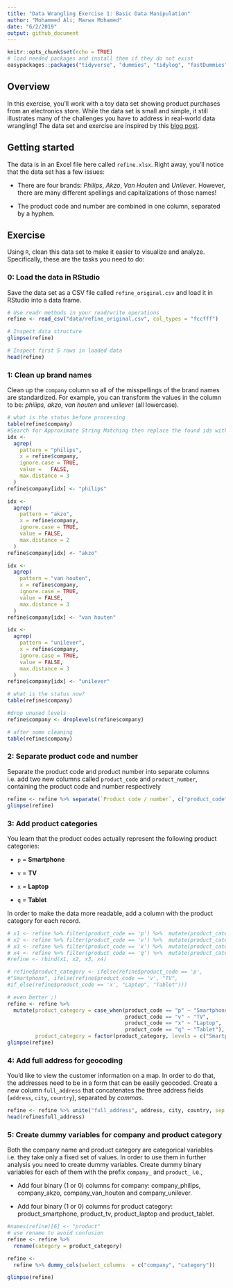 ```yaml
---
title: "Data Wrangling Exercise 1: Basic Data Manipulation"
author: "Mohammed Ali; Marwa Mohamed"
date: "6/2/2019"
output: github_document
---
```


```r
knitr::opts_chunk$set(echo = TRUE)
# load needed packages and install them if they do not exist
easypackages::packages("tidyverse", "dummies", "tidylog", "fastDummies", prompt = F)
```

## Overview
In this exercise, you'll work with a toy data set showing product purchases from an electronics store. While the data set is small and simple, it still illustrates many of the challenges you have to address in real-world data wrangling! The data set and exercise are inspired by this [blog post](http://d3-media.blogspot.nl/2013/11/how-to-refine-your-data.html).

## Getting started

The data is in an Excel file here called `refine.xlsx`. Right away, you'll notice that the data set has a few issues:

- There are four brands: *Philips*, *Akzo*, *Van Houten* and *Unilever*. However, there are many different spellings and capitalizations of those names!

- The product code and number are combined in one column, separated by a hyphen. 

## Exercise

Using `R`, clean this data set to make it easier to visualize and analyze. Specifically, these are the tasks you need to do:

### 0: Load the data in RStudio

Save the data set as a CSV file called `refine_original.csv` and load it in RStudio into a data frame.

```r
# Use readr methods in your read/write operations
refine <- read_csv("data/refine_original.csv", col_types = "fccfff")

# Inspect data structure
glimpse(refine)

# Inspect first 5 rows in loaded data
head(refine)
```


### 1: Clean up brand names

Clean up the `company` column so all of the misspellings of the brand names are standardized. For example, you can transform the values in the column to be: *philips, akzo, van houten* and *unileve*r (all lowercase).

```r
# what is the status before processing
table(refine$company)
#Search for Approximate String Matching then replace the found ids with correct string
idx <-
  agrep(
    pattern = "philips",
    x = refine$company,
    ignore.case = TRUE,
    value =   FALSE,
    max.distance = 3
  )
refine$company[idx] <- "philips"

idx <-
  agrep(
    pattern = "akzo",
    x = refine$company,
    ignore.case = TRUE,
    value = FALSE,
    max.distance = 2
  )
refine$company[idx] <- "akzo"

idx <-
  agrep(
    pattern = "van houten",
    x = refine$company,
    ignore.case = TRUE,
    value = FALSE,
    max.distance = 3
  )
refine$company[idx] <- "van houten"

idx <-
  agrep(
    pattern = "unilever",
    x = refine$company,
    ignore.case = TRUE,
    value = FALSE,
    max.distance = 3
  )
refine$company[idx] <- "unilever"

# what is the status now?
table(refine$company)

#drop unused levels
refine$company <- droplevels(refine$company)

# after some cleaning
table(refine$company)
```

### 2: Separate product code and number

Separate the product code and product number into separate columns i.e. add two new columns called `product_code` and `product_number`, containing the product code and number respectively

```r
refine <- refine %>% separate(`Product code / number`, c("product_code", "product_number"), sep = "-")
glimpse(refine)
```


### 3: Add product categories

You learn that the product codes actually represent the following product categories:

- `p` = **Smartphone**

- `v` = **TV**

- `x` = **Laptop**

- `q` = **Tablet**

In order to make the data more readable, add a column with the product category for each record.

```r
# x1 <- refine %>% filter(product_code == 'p') %>%  mutate(product_category = "Smartphone")
# x2 <- refine %>% filter(product_code == 'v') %>%  mutate(product_category = "TV" )
# x3 <- refine %>% filter(product_code == 'x') %>%  mutate(product_category = "Laptop")
# x4 <- refine %>% filter(product_code == 'q') %>%  mutate(product_category = "Tablet" )
#refine <- rbind(x1, x2, x3, x4)

# refine$product_category <- ifelse(refine$product_code == 'p',
#"Smartphone", ifelse(refine$product_code == 'v', "TV", 
#if_else(refine$product_code == 'x', "Laptop", "Tablet")))

# even better ;)
refine <- refine %>% 
  mutate(product_category = case_when(product_code == "p" ~ "Smartphone",
                                      product_code == "v" ~ "TV",
                                      product_code == "x" ~ "Laptop",
                                      product_code == "q" ~ "Tablet"),
         product_category = factor(product_category, levels = c("Smartphone", "TV", "Laptop", "Tablet")))
glimpse(refine)
```

### 4: Add full address for geocoding

You'd like to view the customer information on a map. In order to do that, the addresses need to be in a form that can be easily geocoded. Create a new column `full_address` that concatenates the three address fields (`address`, `city`, `country`), separated by *commas*.

```r
refine <- refine %>% unite("full_address", address, city, country, sep = ",")
head(refine$full_address)
```

### 5: Create dummy variables for company and product category

Both the company name and product category are categorical variables i.e. they take only a fixed set of values. In order to use them in further analysis you need to create dummy variables. Create dummy binary variables for each of them with the prefix `company_` and `product_` i.e.,

- Add four binary (1 or 0) columns for company: company_philips, company_akzo, company_van_houten and company_unilever.

- Add four binary (1 or 0) columns for product category: product_smartphone, product_tv, product_laptop and product_tablet.

```r
#names(refine)[6] <- "product"
# use rename to avoid confusion
refine <- refine %>%
  rename(category = product_category)

refine <-
  refine %>% dummy_cols(select_columns  = c("company", "category"))

glimpse(refine)
```

